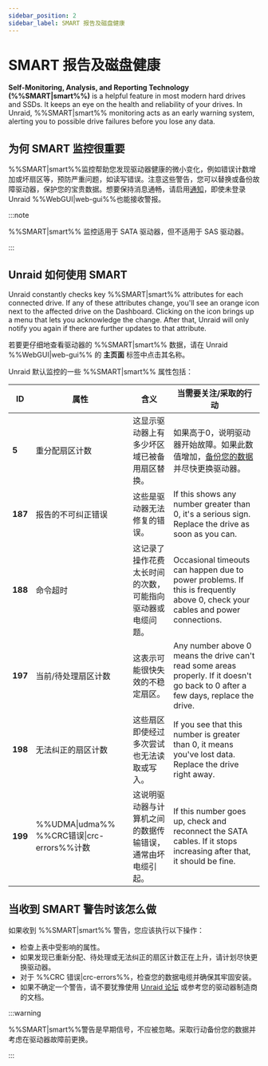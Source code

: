 ```yaml
---
sidebar_position: 2
sidebar_label: SMART 报告及磁盘健康
---
```


# SMART 报告及磁盘健康

**Self-Monitoring, Analysis, and Reporting Technology (%%SMART|smart%%)** is a helpful feature in most modern hard drives and SSDs. It keeps an eye on the health and reliability of your drives. In Unraid, %%SMART|smart%% monitoring acts as an early warning system, alerting you to possible drive failures before you lose any data.

## 为何 SMART 监控很重要

%%SMART|smart%%监控帮助您发现驱动器健康的微小变化，例如错误计数增加或坏扇区等，预防严重问题，如读写错误。注意这些警告，您可以替换或备份故障驱动器，保护您的宝贵数据。想要保持消息通畅，请启用[通知](../../getting-started/set-up-unraid/customize-unraid-settings.mdx#notification-settings)，即使未登录Unraid %%WebGUI|web-gui%%也能接收警报。

:::note

%%SMART|smart%% 监控适用于 SATA 驱动器，但不适用于 SAS 驱动器。

:::

## Unraid 如何使用 SMART

Unraid constantly checks key %%SMART|smart%% attributes for each connected drive. If any of these attributes change, you'll see an orange icon next to the affected drive on the Dashboard. Clicking on the icon brings up a menu that lets you acknowledge the change. After that, Unraid will only notify you again if there are further updates to that attribute.

若要更仔细地查看驱动器的 %%SMART|smart%% 数据，请在 Unraid %%WebGUI|web-gui%% 的 **主页面** 标签中点击其名称。

Unraid 默认监控的一些 %%SMART|smart%% 属性包括：

| **ID**  | **属性**                                 | **含义**                        | **当需要关注/采取的行动**                                                                                                                                  |
| ------- | -------------------------------------- | ----------------------------- | ------------------------------------------------------------------------------------------------------------------------------------------------ |
| **5**   | 重分配扇区计数                                | 这显示驱动器上有多少坏区域已被备用扇区替换。        | 如果高于0，说明驱动器开始故障。如果此数值增加，[备份您的数据](../../getting-started/set-up-unraid/complete-your-post-setup-essentials.mdx#back-up-your-flash-device)并尽快更换驱动器。 |
| **187** | 报告的不可纠正错误                              | 这些是驱动器无法修复的错误。                | If this shows any number greater than 0, it's a serious sign. Replace the drive as soon as you can.                                              |
| **188** | 命令超时                                   | 这记录了操作花费太长时间的次数，可能指向驱动器或电缆问题。 | Occasional timeouts can happen due to power problems. If this is frequently above 0, check your cables and power connections.                    |
| **197** | 当前/待处理扇区计数                             | 这表示可能很快失效的不稳定扇区。              | Any number above 0 means the drive can't read some areas properly. If it doesn't go back to 0 after a few days, replace the drive.               |
| **198** | 无法纠正的扇区计数                              | 这些扇区即使经过多次尝试也无法读取或写入。         | If you see that this number is greater than 0, it means you've lost data. Replace the drive right away.                                          |
| **199** | %%UDMA\|udma%% %%CRC错误\|crc-errors%%计数 | 这说明驱动器与计算机之间的数据传输错误，通常由坏电缆引起。 | If this number goes up, check and reconnect the SATA cables. If it stops increasing after that, it should be fine.                               |

## 当收到 SMART 警告时该怎么做

如果收到 %%SMART|smart%% 警告，您应该执行以下操作：

- 检查上表中受影响的属性。
- 如果发现已重新分配、待处理或无法纠正的扇区计数正在上升，请计划尽快更换驱动器。
- 对于 %%CRC 错误|crc-errors%%，检查您的数据电缆并确保其牢固安装。
- 如果不确定一个警告，请不要犹豫使用 [Unraid 论坛](https://forums.unraid.net/) 或参考您的驱动器制造商的文档。

:::warning

%%SMART|smart%%警告是早期信号，不应被忽略。采取行动备份您的数据并考虑在驱动器故障前更换。

:::
